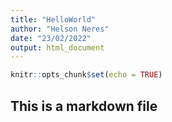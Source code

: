 ```yaml
---
title: "HelloWorld"
author: "Helson Neres"
date: "23/02/2022"
output: html_document
---
```


```r
knitr::opts_chunk$set(echo = TRUE)
```

## This is a markdown file


